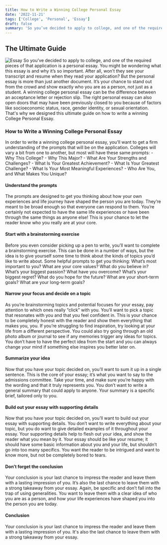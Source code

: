```yaml
---
title: How to Write a Winning College Personal Essay
date: '2022-11-21'
tags: ['College', 'Personal', 'Essay']
draft: false
summary: 'So you’ve decided to apply to college, and one of the required pieces of that application is a personal essay. You might be wondering what this essay is and why it’s so important.'
---
```


## The Ultimate Guide

![Essay](/static/images/essay.webp)
So you’ve decided to apply to college, and one of the required pieces of that application is a personal essay. You might be wondering what this essay is and why it’s so important. After all, won’t they see your transcript and resume when they read your application? But the personal essay is more than just another document. It’s your chance to stand out from the crowd and show exactly who you are as a person, not just as a student. A winning college personal essay can be the difference between an acceptance letter or rejection slip. The right personal essay can also open doors that may have been previously closed to you because of factors like socioeconomic status, race, gender identity, or sexual orientation. That's why we designed this ultimate guide on how to write a winning College Personal Essay.

### How to Write a Winning College Personal Essay

In order to write a winning college personal essay, you’ll want to get a firm understanding of the prompts that will be on the application. Colleges will vary a bit from one to another, but most will have these same prompts: - Why This College? - Why This Major? - What Are Your Strengths and Challenges? - What Is Your Greatest Achievement? - What Is Your Greatest Challenge? - What Is Your Most Meaningful Experiences? - Who Are You, and What Makes You Unique?

#### Understand the prompts

The prompts are designed to get you thinking about how your own experiences and life journey have shaped the person you are today. They’re meant to be broad enough so that everyone can respond to them. You’re certainly not expected to have the same life experiences or have been through the same things as anyone else! This is your chance to let the reader know who you really are at your core.

#### Start with a brainstorming exercise

Before you even consider picking up a pen to write, you’ll want to complete a brainstorming exercise. This can be done in a number of ways, but the idea is to give yourself some time to think about the kinds of topics you’d like to write about. Some helpful prompts to get you thinking: What’s most important to you? What are your core values? What do you believe in? What’s your biggest passion? What have you overcome? What’s your biggest regret? What do you hope for the future? What are your short-term goals? What are your long-term goals?

#### Narrow your focus and decide on a topic

As you’re brainstorming topics and potential focuses for your essay, pay attention to which ones really “click” with you. You’ll want to pick a topic that resonates with you and that you feel confident in. This is your chance to be completely honest with the reader and show them everything that makes you, you. If you’re struggling to find inspiration, try looking at your life from a different perspective. You could also try going through an old photo album or journal to see if any memories trigger any ideas for topics. You don’t have to have the perfect idea from the start and you can always change your mind if something else inspires you better later on.

#### Summarize your idea

Now that you have your topic decided on, you’ll want to sum it up in a single sentence. This is the core of your essay; it’s what you want to say to the admissions committee. Take your time, and make sure you’re happy with the wording and that it truly represents you. You don’t want to write a general summary that could apply to anyone. Your summary is a specific brief, tailored only to you.

#### Build out your essay with supporting details

Now that you have your topic decided on, you’ll want to build out your essay with supporting details. You don’t want to write everything about your topic, but you do want to give detailed examples of it throughout your essay. Your supporting details help to flesh out your idea, and show the reader what you mean by it. Your essay should be like your resume; it should have some basic information about you and your life, but shouldn’t go into too many specifics. You want the reader to be intrigued and want to know more, but not be completely bored to tears.

#### Don’t forget the conclusion

Your conclusion is your last chance to impress the reader and leave them with a lasting impression of you. It’s also the last chance to leave them with a strong takeaway from your essay. Again, be specific and don’t fall into the trap of using generalities. You want to leave them with a clear idea of who you are as a person, and how your life experiences have shaped you into the person you are today.

#### Conclusion

Your conclusion is your last chance to impress the reader and leave them with a lasting impression of you. It's also the last chance to leave them with a strong takeaway from your essay.
